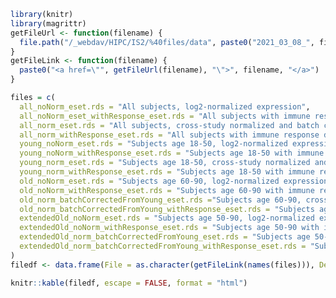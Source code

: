 

```r
library(knitr)
library(magrittr)
getFileUrl <- function(filename) {
  file.path("/_webdav/HIPC/IS2/%40files/data", paste0("2021_03_08_", filename))
}
getFileLink <- function(filename) {
  paste0("<a href=\"", getFileUrl(filename), "\">", filename, "</a>")
}
```

<div id="is2-downloads" class="table-condensed">
```r
files = c(
  all_noNorm_eset.rds = "All subjects, log2-normalized expression",
  all_noNorm_eset_withResponse_eset.rds = "All subjects with immune response data, log2-normalized expression",
  all_norm_eset.rds = "All subjects, cross-study normalized and batch corrected expression",
  all_norm_withResponse_eset.rds = "All subjects with immune response data, cross-study normalized and batch corrected expression",
  young_noNorm_eset.rds = "Subjects age 18-50, log2-normalized expression",
  young_noNorm_withResponse_eset.rds = "Subjects age 18-50 with immune response data, log2-normalized expression",
  young_norm_eset.rds = "Subjects age 18-50, cross-study normalized and batch corrected expression", 
  young_norm_withResponse_eset.rds = "Subjects age 18-50 with immune response data, cross-study normalized and batch corrected expression",
  old_noNorm_eset.rds = "Subjects age 60-90, log2-normalized expression",
  old_noNorm_withResponse_eset.rds = "Subjects age 60-90 with immune response data, log2-normalized expression",
  old_norm_batchCorrectedFromYoung_eset.rds ="Subjects age 60-90, cross-study normalized and batch corrected using correction coefficients from young",
  old_norm_batchCorrectedFromYoung_withResponse_eset.rds = "Subjects age 60-90 with immune response data, cross-study normalized and batch corrected using correction coefficients from young",
  extendedOld_noNorm_eset.rds = "Subjects age 50-90, log2-normalized expression",
  extendedOld_noNorm_withResponse_eset.rds = "Subjects age 50-90 with immune response data, log2-normalized coutns",
  extendedOld_norm_batchCorrectedFromYoung_eset.rds = "Subjects age 50-90, log2-normalized counts",
  extendedOld_norm_batchCorrectedFromYoung_withResponse_eset.rds = "Subjects age 50-90 with immune response data, cross-study normalized and batch corrected using correction coefficients from young"
)
filedf <- data.frame(File = as.character(getFileLink(names(files))), Description = as.character(files))

knitr::kable(filedf, escape = FALSE, format = "html")
```
</div>

<style>


  #is2-downloads td, #is2-downloads th {
    border: 1px solid #ddd;
    padding: 3px;
  }
  #is2-downloads tr:nth-child(even){background-color: #f2f2f2;}
  #is2-downloads tr:hover {background-color: #ddd;}
  #is2-downloads th {
    background-color: #255c97;
    text-align: left;
    color: white;
    font-size: 15px;
    font-weight: bold;
    padding: 3px;
  }

</style>